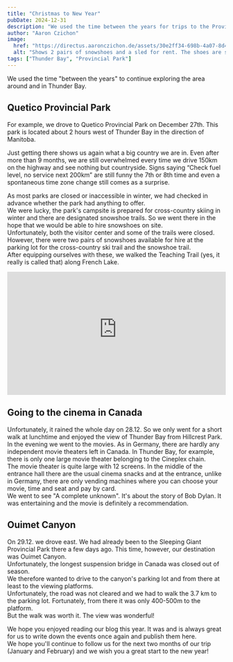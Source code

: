 ```yaml
---
title: "Christmas to New Year"
pubDate: 2024-12-31
description: "We used the time between the years for trips to the Provincial Parks."
author: "Aaron Czichon"
image:
  href: "https://directus.aaronczichon.de/assets/30e2ff34-698b-4a07-8d43-99da7c3ceedd.jpg?quality=70&width=1600"
  alt: "Shows 2 pairs of snowshoes and a sled for rent. The shoes are stuck in the snow at the edge of a parking lot covered with snow."
tags: ["Thunder Bay", "Provincial Park"]
---
```



We used the time "between the years" to continue exploring the area around and in Thunder Bay.   

## Quetico Provincial Park
For example, we drove to Quetico Provincial Park on December 27th. This park is located about 2 hours west of Thunder Bay in the direction of Manitoba.   

Just getting there shows us again what a big country we are in. Even after more than 9 months, we are still overwhelmed every time we drive 150km on the highway and see nothing but countryside. Signs saying “Check fuel level, no service next 200km” are still funny the 7th or 8th time and even a spontaneous time zone change still comes as a surprise.

As most parks are closed or inaccessible in winter, we had checked in advance whether the park had anything to offer.   
We were lucky, the park's campsite is prepared for cross-country skiing in winter and there are designated snowshoe trails. So we went there in the hope that we would be able to hire snowshoes on site.   
Unfortunately, both the visitor center and some of the trails were closed.    
However, there were two pairs of snowshoes available for hire at the parking lot for the cross-country ski trail and the snowshoe trail.   
After equipping ourselves with these, we walked the Teaching Trail (yes, it really is called that) along French Lake.

<div style="position: relative; padding-top: 56.25%;">
  <iframe
    src="https://customer-rnx58v5rm01lsk0m.cloudflarestream.com/1e89015aaa62d911e11ae2ffaa14035c/iframe?poster=https%3A%2F%2Fcustomer-rnx58v5rm01lsk0m.cloudflarestream.com%2F1e89015aaa62d911e11ae2ffaa14035c%2Fthumbnails%2Fthumbnail.jpg%3Ftime%3D%26height%3D600"
    loading="lazy"
    style="border: none; position: absolute; top: 0; left: 0; height: 100%; width: 100%;"
    allow="accelerometer; gyroscope; autoplay; encrypted-media; picture-in-picture;"
    allowfullscreen="true"
  ></iframe>
</div>

## Going to the cinema in Canada

Unfortunately, it rained the whole day on 28.12. So we only went for a short walk at lunchtime and enjoyed the view of Thunder Bay from Hillcrest Park.   
In the evening we went to the movies. As in Germany, there are hardly any independent movie theaters left in Canada. In Thunder Bay, for example, there is only one large movie theater belonging to the Cineplex chain.    
The movie theater is quite large with 12 screens. In the middle of the entrance hall there are the usual cinema snacks and at the entrance, unlike in Germany, there are only vending machines where you can choose your movie, time and seat and pay by card.    
We went to see "A complete unknown". It's about the story of Bob Dylan. It was entertaining and the movie is definitely a recommendation.

<DirectusImage assetId="4845cd2d-f7d0-4dfd-b796-afe9e4bdd81a.jpg" />

## Ouimet Canyon

On 29.12. we drove east. We had already been to the Sleeping Giant Provincial Park there a few days ago. This time, however, our destination was Ouimet Canyon.    
Unfortunately, the longest suspension bridge in Canada was closed out of season.   
We therefore wanted to drive to the canyon's parking lot and from there at least to the viewing platforms.   
Unfortunately, the road was not cleared and we had to walk the 3.7 km to the parking lot. Fortunately, from there it was only 400-500m to the platform.    
But the walk was worth it. The view was wonderful!

<DirectusGallery folderName="54 Christmas to New Year" />

We hope you enjoyed reading our blog this year. It was and is always great for us to write down the events once again and publish them here.   
We hope you'll continue to follow us for the next two months of our trip (January and February) and we wish you a great start to the new year!
